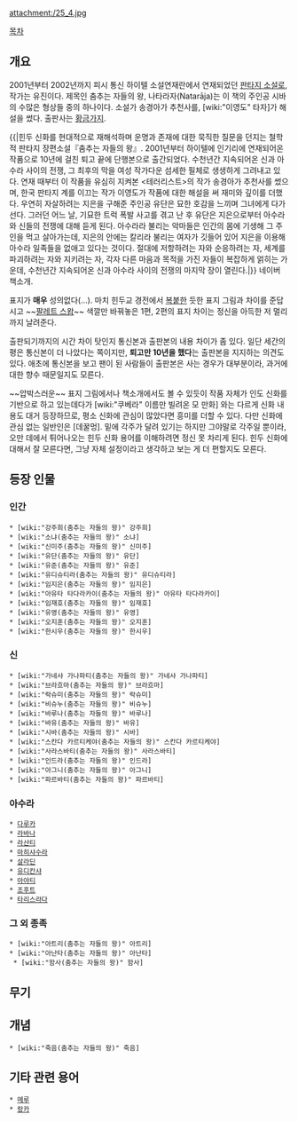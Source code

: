 attachment:/25_4.jpg

[[목차]]

== 개요 ==
2001년부터 2002년까지 피시 통신 하이텔 소설연재란에서 연재되었던 [[판타지 소설]]로, 작가는 유진이다. 제목인 춤추는 자들의 왕, 나타라자(Natarāja)는 이 책의 주인공 시바의 수많은 형상들 중의 하나이다. 소설가 송경아가 추천사를, [wiki:"이영도" 타자]가 해설을 썼다. 출판사는 [[황금가지]].

{{|힌두 신화를 현대적으로 재해석하며 운명과 존재에 대한 묵직한 질문을 던지는 철학적 판타지 장편소설『춤추는 자들의 왕』. 2001년부터 하이텔에 인기리에 연재되어온 작품으로 10년에 걸친 퇴고 끝에 단행본으로 출간되었다. 수천년간 지속되어온 신과 아수라 사이의 전쟁, 그 최후의 막을 여성 작가다운 섬세한 필체로 생생하게 그려내고 있다. 연재 때부터 이 작품을 유심히 지켜본 <테러리스트>의 작가 송경아가 추천사를 썼으며, 한국 판타지 계를 이끄는 작가 이영도가 작품에 대한 해설을 써 재미와 깊이를 더했다. 우연히 자살하려는 지은을 구해준 주인공 유단은 묘한 호감을 느끼며 그녀에게 다가선다. 그러던 어느 날, 기묘한 트럭 폭발 사고를 겪고 난 후 유단은 지은으로부터 아수라와 신들의 전쟁에 대해 듣게 된다. 아수라라 불리는 악마들은 인간의 몸에 기생해 그 주인을 먹고 살아가는데, 지은의 안에는 칼리라 불리는 여자가 깃들어 있어 지은을 이용해 아수라 일족들을 없애고 있다는 것이다. 절대에 저항하려는 자와 순응하려는 자, 세계를 파괴하려는 자와 지키려는 자, 각자 다른 마음과 목적을 가진 자들이 복잡하게 얽히는 가운데, 수천년간 지속되어온 신과 아수라 사이의 전쟁의 마지막 장이 열린다.|}}
네이버 책소개.

표지가 '''매우''' 성의없다(...). 마치 힌두교 경전에서 [[복붙]]한 듯한 표지 그림과 차이를 준답시고 ~~[[팔레트 스왑]]~~ 색깔만 바꿔놓은 1편, 2편의 표지 차이는 정신을 아득한 저 멀리까지 날려준다. 

출판되기까지의 시간 차이 탓인지 통신본과 출판본의 내용 차이가 좀 있다. 일단 세간의 평은 통신본이 더 나았다는 쪽이지만, '''퇴고만 10년을 했다'''는 출판본을 지지하는 의견도 있다. 애초에 통신본을 보고 팬이 된 사람들이 출판본은 사는 경우가 대부분이라, 과거에 대한 향수 때문일지도 모른다.

~~압박스러운~~ 표지 그림에서나 책소개에서도 볼 수 있듯이 작품 자체가 인도 신화를 기반으로 하고 있는데다가 [wiki:"쿠베라" 이름만 빌려온 모 만화] 와는 다르게 신화 내용도 대거 등장하므로, 평소 신화에 관심이 많았다면 흥미를 더할 수 있다. 다만 신화에 관심 없는 일반인은 [데꿀멍]. 밑에 각주가 달려 있기는 하지만 그야말로 각주일 뿐이라, 오만 데에서 튀어나오는 힌두 신화 용어를 이해하려면 정신 못 차리게 된다. 힌두 신화에 대해서 잘 모른다면, 그냥 자체 설정이라고 생각하고 보는 게 더 편할지도 모른다.


== 등장 인물 ==
=== 인간 ===
 * [wiki:"강주희(춤추는 자들의 왕)" 강주희]
 * [wiki:"소냐(춤추는 자들의 왕)" 소냐]
 * [wiki:"신미주(춤추는 자들의 왕)" 신미주]
 * [wiki:"유단(춤추는 자들의 왕)" 유단] 
 * [wiki:"유준(춤추는 자들의 왕)" 유준]
 * [wiki:"유디슈티라(춤추는 자들의 왕)" 유디슈티라]
 * [wiki:"임지은(춤추는 자들의 왕)" 임지은] 
 * [wiki:"아유타 타다라카이(춤추는 자들의 왕)" 아유타 타다라카이]
 * [wiki:"임재호(춤추는 자들의 왕)" 임재호]
 * [wiki:"유영(춤추는 자들의 왕)" 유영]
 * [wiki:"오지훈(춤추는 자들의 왕)" 오지훈]
 * [wiki:"한시우(춤추는 자들의 왕)" 한시우]
 
=== 신 ===
 * [wiki:"가네샤 가나파티(춤추는 자들의 왕)" 가네샤 가나파티]
 * [wiki:"브라흐마(춤추는 자들의 왕)" 브라흐마]
 * [wiki:"락슈미(춤추는 자들의 왕)" 락슈미]
 * [wiki:"비슈누(춤추는 자들의 왕)" 비슈누]
 * [wiki:"바루나(춤추는 자들의 왕)" 바루나]
 * [wiki:"바유(춤추는 자들의 왕)" 바유]
 * [wiki:"시바(춤추는 자들의 왕)" 시바]
 * [wiki:"스칸다 카르티케야(춤추는 자들의 왕)" 스칸다 카르티케야]
 * [wiki:"사라스바티(춤추는 자들의 왕)" 사라스바티] 
 * [wiki:"인드라(춤추는 자들의 왕)" 인드라]
 * [wiki:"아그니(춤추는 자들의 왕)" 아그니]
 * [wiki:"파르바티(춤추는 자들의 왕)" 파르바티]

=== 아수라 ===
 * [[다루카]]
 * [[라바나]]
 * [[라샨티]]
 * [[마히샤수라]]
 * [[살라딘]]
 * [[유디칸샤]]
 * [[아야티]]
 * [[조후트]]
 * [[타리스라다]]

=== 그 외 종족 ===
 * [wiki:"아트리(춤추는 자들의 왕)" 아트리] 
 * [wiki:"아난타(춤추는 자들의 왕)" 아난타]
  * [wiki:"함사(춤추는 자들의 왕)" 함사]

== 무기 ==

== 개념 ==
 * [wiki:"죽음(춤추는 자들의 왕)" 죽음]

== 기타 관련 용어 ==
 * [[메루]]
 * [[랑카]]

